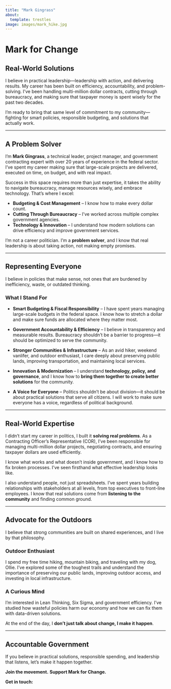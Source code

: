 ```yaml
---
title: "Mark Gingrass"
about:
  template: trestles
image: images/mark_hike.jpg
---
```


# Mark for Change

## **Real-World Solutions**

I believe in practical leadership—leadership with action, and delivering results. My career has been built on efficiency, accountability, and problem-solving. I've been handling multi-million dollar contracts, cutting through bureaucracy, and making sure that taxpayer money is spent wisely for the past two decades.

I’m ready to bring that same level of commitment to my community—fighting for smart policies, responsible budgeting, and solutions that actually work.

---

## **A Problem Solver**
I’m **Mark Gingrass**, a technical leader, project manager, and government contracting expert with over 20 years of experience in the federal sector. I’ve spent my career making sure that large-scale projects are delivered, executed on time, on budget, and with real impact. 

Success in this space requires more than just expertise, it takes the ability to navigate bureaucracy, manage resources wisely, and embrace technology. That’s where I excel:

- **Budgeting & Cost Management** – I know how to make every dollar count.
- **Cutting Through Bureaucracy** – I’ve worked across multiple complex government agencies.
- **Technology & Innovation** – I understand how modern solutions can drive efficiency and improve government services.

I’m not a career politician. I’m a **problem solver**, and I know that real leadership is about taking action, not making empty promises.

---

## **Representing Everyone**

I believe in policies that make sense, not ones that are burdened by inefficiency, waste, or outdated thinking.

### **What I Stand For**

- **Smart Budgeting & Fiscal Responsibility** – I have spent years managing large-scale budgets in the federal space. I know how to stretch a dollar and make sure funds are allocated where they matter most.  

- **Government Accountability & Efficiency** – I believe in transparency and measurable results. Bureaucracy shouldn’t be a barrier to progress—it should be optimized to serve the community.  

- **Stronger Communities & Infrastructure** – As an avid hiker, weekend vanlifer, and outdoor enthusiast, I care deeply about preserving public lands, improving transportation, and maintaining local services.  

- **Innovation & Modernization** – I understand **technology, policy, and governance**, and I know how to **bring them together to create better solutions** for the community.  

- **A Voice for Everyone** – Politics shouldn't be about division—it should be about practical solutions that serve all citizens. I will work to make sure everyone has a voice, regardless of political background.

---

## **Real-World Expertise**

I didn’t start my career in politics, I built it **solving real problems**. As a Contracting Officer’s Representative (COR), I’ve been responsible for managing multi-million dollar projects, negotiating contracts, and ensuring taxpayer dollars are used efficiently.  

I know what works and what doesn’t inside government, and I know how to fix broken processes. I’ve seen firsthand what effective leadership looks like.  

I also understand people, not just spreadsheets. I’ve spent years building relationships with stakeholders at all levels, from top executives to front-line employees. I know that real solutions come from **listening to the community** and finding common ground.

---

## **Advocate for the Outdoors**

I believe that strong communities are built on shared experiences, and I live by that philosophy. 

### **Outdoor Enthusiast**

I spend my free time hiking, mountain biking, and traveling with my dog, Ollie. I’ve explored some of the toughest trails and understand the importance of preserving our public lands, improving outdoor access, and investing in local infrastructure.

### **A Curious Mind**  

I’m  interested in Lean Thinking, Six Sigma, and government efficiency. I’ve studied how wasteful policies harm our economy and how we can fix them with data-driven solutions.

At the end of the day, I **don’t just talk about change, I make it happen**.

---

## **Accountable Government**

If you believe in practical solutions, responsible spending, and leadership that listens, let’s make it happen together.  

**Join the movement.** **Support Mark for Change.**  

**Get in touch:**